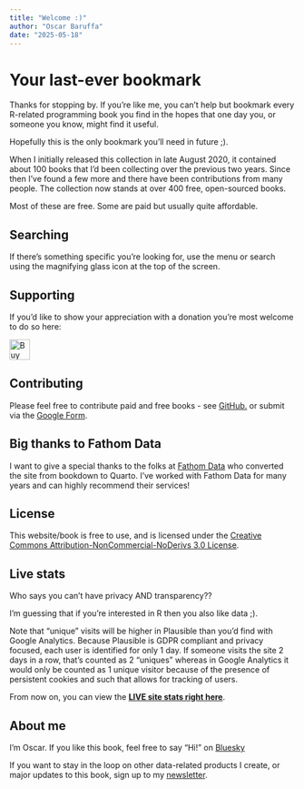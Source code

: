 ```yaml
---
title: "Welcome :)"
author: "Oscar Baruffa"
date: "2025-05-18"
---
```

# Your last-ever bookmark
Thanks for stopping by. If you're like me, you can't help but bookmark every R-related programming book you find in the hopes that one day you, or someone you know, might find it useful.

Hopefully this is the only bookmark you'll need in future ;).

When I initially released this collection in late August 2020, it contained about 100 books that I'd been collecting over the previous two years. Since then I've found a few more and there have been contributions from many people. The collection now stands at over 400 free, open-sourced books. 


Most of these are free. Some are paid but usually quite affordable.


## Searching

If there's something specific you're looking for, use the menu or search using the magnifying glass icon at the top of the screen.


## Supporting

If you'd like to show your appreciation with a donation you're most welcome to do so here: 

<a href='https://ko-fi.com/I2I1K189U' target='_blank'><img height='36' style='border:0px;height:36px;' src='https://storage.ko-fi.com/cdn/kofi3.png?v=3' border='0' alt='Buy Me a Coffee at ko-fi.com' /></a>

## Contributing

Please feel free to contribute paid and free books - see [GitHub.](https://github.com/oscarbaruffa/BigBookofR) or submit via the [Google Form](https://docs.google.com/forms/d/e/1FAIpQLScLSaVzr8dh1dOE2M338QAhfvKfDkydB7QZGMrVWI-VudhQbA/viewform).


## Big thanks to Fathom Data

I want to give a special thanks to the folks at [Fathom Data](https://www.fathomdata.dev/) who converted the site from bookdown to Quarto. I've worked with Fathom Data for many years and can highly recommend their services!


## License

This website/book is free to use, and is licensed under the [Creative Commons Attribution-NonCommercial-NoDerivs 3.0 License](https://creativecommons.org/licenses/by-nc-nd/3.0/us/){target="blank}.


## Live stats

Who says you can't have privacy AND transparency??

I'm guessing that if you're interested in R then you also like data ;).

Note that "unique" visits will be higher in Plausible than you'd find with Google Analytics. Because Plausible is GDPR compliant and privacy focused, each user is identified for only 1 day. If someone visits the site 2 days in a row, that's counted as 2 "uniques" whereas in Google Analytics it would only be counted as 1 unique visitor because of the presence of persistent cookies and such that allows for tracking of users. 

From now on, you can view the **[LIVE site stats right here](https://plausible.io/bigbookofr.com?ref=BigBoofofR)**.


## About me

I'm Oscar. If you like this book, feel free to say "Hi!" on [Bluesky](https://bsky.app/profile/oscarbaruffa.com) 

If you want to stay in the loop on other data-related products I create, or major updates to this book, sign up to my [newsletter](https://oscarbaruffa.com/newsletter?utm_source=BigBookofR_index&utm_content=Link).






